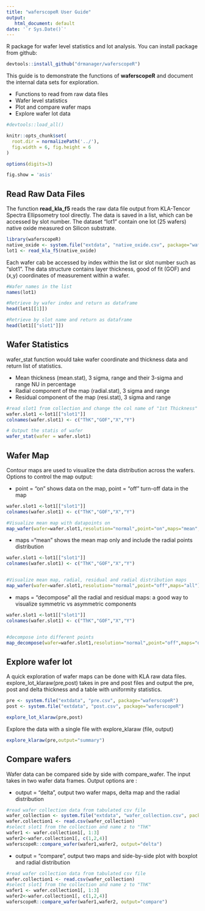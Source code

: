 ```yaml
---
title: "waferscopeR User Guide"
output:
   html_document: default
date: '`r Sys.Date()`'
---
```


R package for wafer level statistics and lot analysis. You can install package from github:

```r
devtools::install_github("drmanager/waferscopeR")
```

This guide is to demonstrate the functions of **waferscopeR** and document the internal data sets for exploration.

- Functions to read from raw data files
- Wafer level statistics
- Plot and compare wafer maps
- Explore wafer lot data

```r
#devtools::load_all()

knitr::opts_chunk$set(
  root.dir = normalizePath('../'),
  fig.width = 6, fig.height = 6
)

options(digits=3)

fig.show = 'asis'

```


## Read Raw Data Files

The function **read_kla_f5** reads the raw data file output from KLA-Tencor Spectra Ellipsometry tool directly. The data is saved in a list, which can be  accessed by slot number. The dataset "lot1" contain one lot (25 wafers) native oxide measured on Silicon substrate.

```r
library(waferscopeR)
native_oxide <- system.file("extdata", "native_oxide.csv", package="waferscopeR")
lot1 <- read_kla_f5(native_oxide)
```

Each wafer cab be accessed by index within the list or slot number such as "slot1". The data structure contains layer thickness, good of fit (GOF) and (x,y) coordinates of measurement within a wafer.

```r
#Wafer names in the list
names(lot1)

#Retrieve by wafer index and return as dataframe
head(lot1[[1]])

#Retrieve by slot name and return as dataframe
head(lot1[["slot1"]])
```

## Wafer Statistics

wafer_stat function would take wafer coordinate and thickness data and return list of statistics.

- Mean thickness (mean.stat), 3 sigma, range and their 3-sigma and range NU in percentage
- Radial component of the map (radial.stat), 3 sigma and range
- Residual component of the map (resi.stat), 3 sigma and range

```r
#read slot1 from collection and change the col name of "1st Thickness" to "ThK"
wafer.slot1 <-lot1[["slot1"]]
colnames(wafer.slot1) <- c("ThK","GOF","X","Y")

# Output the statis of wafer 
wafer_stat(wafer = wafer.slot1)

```

## Wafer Map

Contour maps are used to visualize the data distribution across the wafers. Options to control the map output:

- point = "on" shows data on the map, point = "off" turn-off data in the map
```r
wafer.slot1 <-lot1[["slot1"]]
colnames(wafer.slot1) <- c("ThK","GOF","X","Y")

#Visualize mean map with datapoints on
map_wafer(wafer=wafer.slot1,resolution="normal",point="on",maps="mean", wlabel = "slot1")

```

- maps ="mean" shows the mean map only and include the radial points distribution

```r

wafer.slot1 <-lot1[["slot1"]]
colnames(wafer.slot1) <- c("ThK","GOF","X","Y")


#Visualize mean map, radial, residual and radial distribution maps
map_wafer(wafer=wafer.slot1,resolution="normal",point="off",maps="all")

```

- maps = "decompose" all the radial and residual maps: a good way to visualize symmetric vs asymmetric components

```r

wafer.slot1 <-lot1[["slot1"]]
colnames(wafer.slot1) <- c("ThK","GOF","X","Y")


#decompose into different points
map_decompose(wafer=wafer.slot1,resolution="normal",point="off",maps="decompose")

```

## Explore wafer lot

A quick exploration of wafer maps can be done with KLA raw data files. explore_lot_klaraw(pre,post) takes in pre and post files and output the pre, post and delta thickness and a table with uniformity statistics.

```r
pre <- system.file("extdata", "pre.csv", package="waferscopeR")
post <- system.file("extdata", "post.csv", package="waferscopeR")

explore_lot_klaraw(pre,post)

```

Explore the data with a single file with explore_klaraw (file, output)
```r

explore_klaraw(pre,output="summary")

```


## Compare wafers

Wafer data can be compared side by side with compare_wafer. The input takes in two wafer data frames. Output options are :

- output = "delta", output two wafer maps, delta map and the radial distribution
```r
#read wafer collection data from tabulated csv file
wafer_collection <- system.file("extdata", "wafer_collection.csv", package="waferscopeR")
wafer.collection1 <- read.csv(wafer_collection)
#select slot1 from the collection and name z to "ThK"
wafer1 <- wafer.collection1[, 1:3]
wafer2<-wafer.collection1[, c(1,2,4)]
waferscopeR::compare_wafer(wafer1,wafer2, output="delta")
```


- output = "compare", output two maps and side-by-side plot with boxplot and radial distribution

```r
#read wafer collection data from tabulated csv file
wafer.collection1 <- read.csv(wafer_collection)
#select slot1 from the collection and name z to "ThK"
wafer1 <- wafer.collection1[, 1:3]
wafer2<-wafer.collection1[, c(1,2,4)]
waferscopeR::compare_wafer(wafer1,wafer2, output="compare")
```
